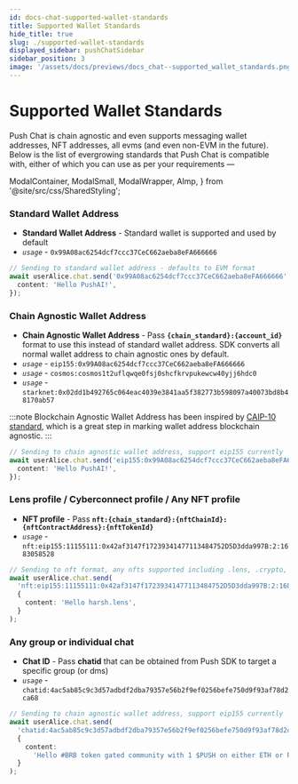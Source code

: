 ```yaml
---
id: docs-chat-supported-wallet-standards
title: Supported Wallet Standards
hide_title: true
slug: ./supported-wallet-standards
displayed_sidebar: pushChatSidebar
sidebar_position: 3
image: '/assets/docs/previews/docs_chat--supported_wallet_standards.png'
---
```


# Supported Wallet Standards

Push Chat is chain agnostic and even supports messaging wallet addresses, NFT addresses, all evms (and even non-EVM in the future). Below is the list of evergrowing standards that Push Chat is compatible with, either of which you can use as per your requirements —

<head>
  <title>{`Types of Recipient | Push Chat | Push Documentation`}</title>
</head>

  ModalContainer,
  ModalSmall,
  ModalWrapper,
  AImp,
} from '@site/src/css/SharedStyling';

### Standard Wallet Address

- **Standard Wallet Address** - Standard wallet is supported and used by default
- _`usage`_ - `0x99A08ac6254dcf7ccc37CeC662aeba8eFA666666`

```typescript
// Sending to standard wallet address - defaults to EVM format
await userAlice.chat.send('0x99A08ac6254dcf7ccc37CeC662aeba8eFA666666', {
  content: 'Hello PushAI!',
});
```

### Chain Agnostic Wallet Address

- **Chain Agnostic Wallet Address** - Pass **`{chain_standard}:{account_id}`** format to use this instead of standard wallet address. SDK converts all normal wallet address to chain agnostic ones by default.
- _`usage`_ - `eip155:0x99A08ac6254dcf7ccc37CeC662aeba8eFA666666`
- _`usage`_ - `cosmos:cosmos1t2uflqwqe0fsj0shcfkrvpukewcw40yjj6hdc0`
- _`usage`_ - `starknet:0x02dd1b492765c064eac4039e3841aa5f382773b598097a40073bd8b48170ab57`

:::note
Blockchain Agnostic Wallet Address has been inspired by [CAIP-10 standard](https://github.com/ChainAgnostic/CAIPs/blob/main/CAIPs/caip-10.md), which is a great step in marking wallet address blockchain agnostic.
:::

```typescript
// Sending to chain agnostic wallet address, support eip155 currently
await userAlice.chat.send('eip155:0x99A08ac6254dcf7ccc37CeC662aeba8eFA666666', {
  content: 'Hello PushAI!',
});
```

### Lens profile / Cyberconnect profile / Any NFT profile

- **NFT profile** - Pass **`nft:{chain_standard}:{nftChainId}:{nftContractAddress}:{nftTokenId}`**
- _`usage`_ - `nft:eip155:11155111:0x42af3147f17239341477113484752D5D3dda997B:2:1683058528`

```typescript
// Sending to nft format, any nfts supported including .lens, .crypto, .polygon or your crypto punks
await userAlice.chat.send(
  'nft:eip155:11155111:0x42af3147f17239341477113484752D5D3dda997B:2:1683058528',
  {
    content: 'Hello harsh.lens',
  }
);
```

### Any group or individual chat

- **Chat ID** - Pass **chatid** that can be obtained from Push SDK to target a specific group (or dms)
- _`usage`_ - `chatid:4ac5ab85c9c3d57adbdf2dba79357e56b2f9ef0256befe750d9f93af78d2ca68`

```typescript
// Sending to chain agnostic wallet address, support eip155 currently
await userAlice.chat.send(
  'chatid:4ac5ab85c9c3d57adbdf2dba79357e56b2f9ef0256befe750d9f93af78d2ca68',
  {
    content:
      'Hello #BRB token gated community with 1 $PUSH on either ETH or Polygon',
  }
);
```
